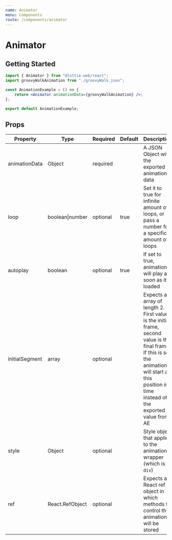 ```yaml
---
name: Animator
menu: Components
route: /components/animator
---
```



# Animator

## Getting Started

<AnimatorExamples />

```jsx
import { Animator } from "@lottie-web/react";
import groovyWalkAnimation from "./groovyWalk.json";

const AnimationExample = () => {
	return <Animator animationData={groovyWalkAnimation} />;
};

export default AnimationExample;
```

## Props

Property | Type | Required | Default | Description
--- | --- | --- | --- | ---
animationData | Object | required | | A JSON Object with the exported animation data
loop | boolean\|number | optional | true | Set it to true for infinite amount of loops, or pass a number for a specific amount of loops
autoplay | boolean | optional | true | If set to true, animation will play as soon as it's loaded
initialSegment | array | optional | | Expects an array of length 2. First value is the initial frame, second value is the final frame. If this is set, the animation will start at this position in time instead of the exported value from AE
style | Object | optional | | Style object that applies to the animation wrapper (which is a `div`)
ref | React.RefObject | optional | | Expects a React ref object in which methods to control the animation will be stored
